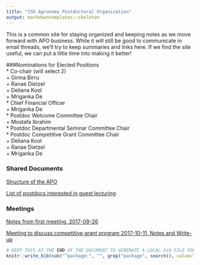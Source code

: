 ```yaml
---
title: "ISU Agronomy Postdoctoral Organization"
output: markdowntemplates::skeleton
---
```

This is a common site for staying organized and keeping notes as we move forward with APO business. While it will still be good to communicate in email threads, we'll try to keep summaries and links here. If we find the site useful, we can put a little time into making it better!

###Nominations for Elected Positions  
  * Co-chair (will select 2)  
    + Girma Birru  
    + Ranae Dietzel  
    + Deliana Kool  
    + Mriganka De  
  * Chief Financial Officer  
    + Mriganka De  
  * Postdoc Welcome Committee Chair  
    + Mostafa Ibrahim  
  * Postdoc Departmental Seminar Committee Chair  
  * Postdoc Competitive Grant Committee Chair  
    + Deliana Kool  
    + Ranae Dietzel  
    + Mriganka De  
  

### Shared Documents

[Structure of the APO](https://docs.google.com/document/d/1ZbOu1af3YpdviDESmuv5rq0Oz5XNe7itl2qy-g3X39k/edit?usp=sharing)  

[List of postdocs interested in guest lecturing](https://docs.google.com/spreadsheets/d/1G7rReXs7OfhQJPGN486d6t7iWZbHONHJYz0MiEOCeAY/edit?usp=sharing)  


### Meetings

[Notes from first meeting, 2017-09-26](https://docs.google.com/document/d/1HaewNGLWFPwe_dSWHHTJq7HrVedgE_ifPPK2P9H7hIk/edit?usp=sharing)  

[Meeting to discuss competitive grant program 2017-10-11, Notes and Write-up](https://docs.google.com/document/d/1rr-LPmVDnkAb7nq4F6-aoQVVteZg3KzzqLHt8GuVwiQ/edit?usp=sharing)  



```r
# KEEP THIS AT THE END OF THE DOCUMENT TO GENERATE A LOCAL bib FILE FOR PKGS USED
knitr::write_bib(sub("^package:", "", grep("package", search(), value=TRUE)), file='skeleton.bib')
```